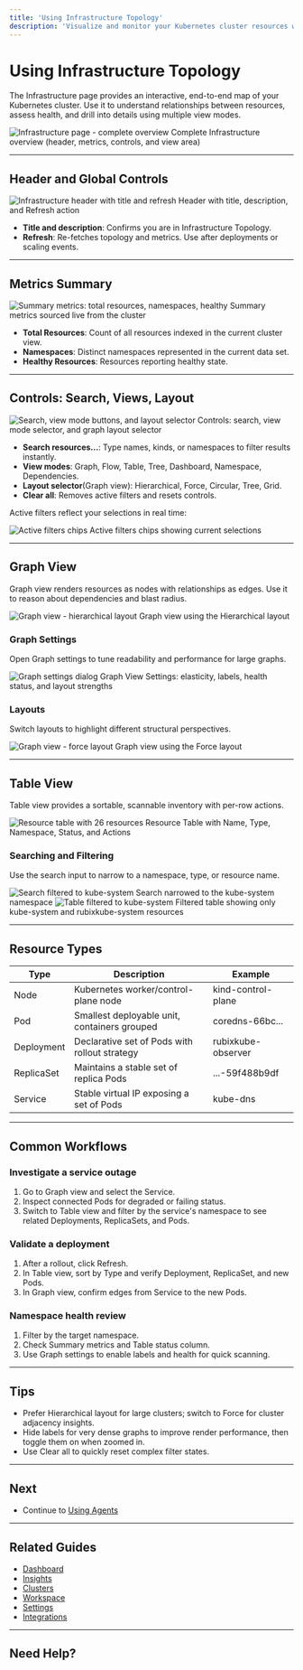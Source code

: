 ```yaml
---
title: 'Using Infrastructure Topology'
description: 'Visualize and monitor your Kubernetes cluster resources with interactive topology views'
---
```


# Using Infrastructure Topology

The Infrastructure page provides an interactive, end-to-end map of your Kubernetes cluster. Use it to understand relationships between resources, assess health, and drill into details using multiple view modes.

<Frame>
  <img
    src="/images/using/using-infrastructure-overview-detailed.png"
    alt="Infrastructure page - complete overview"
  />
  <Caption>Complete Infrastructure overview (header, metrics, controls, and view area)</Caption>
  
</Frame>

---

## Header and Global Controls

<Frame>
  <img
    src="/images/using/using-infrastructure-01-header.png"
    alt="Infrastructure header with title and refresh"
  />
  <Caption>Header with title, description, and Refresh action</Caption>
</Frame>

- **Title and description**: Confirms you are in Infrastructure Topology.
- **Refresh**: Re-fetches topology and metrics. Use after deployments or scaling events.

---

## Metrics Summary

<Frame>
  <img
    src="/images/using/using-infrastructure-04-metrics.png"
    alt="Summary metrics: total resources, namespaces, healthy"
  />
  <Caption>Summary metrics sourced live from the cluster</Caption>
</Frame>

- **Total Resources**: Count of all resources indexed in the current cluster view.
- **Namespaces**: Distinct namespaces represented in the current data set.
- **Healthy Resources**: Resources reporting healthy state.

---

## Controls: Search, Views, Layout

<Frame>
  <img
    src="/images/using/using-infrastructure-02-controls.png"
    alt="Search, view mode buttons, and layout selector"
  />
  <Caption>Controls: search, view mode selector, and graph layout selector</Caption>
</Frame>

- **Search resources...**: Type names, kinds, or namespaces to filter results instantly.
- **View modes**: Graph, Flow, Table, Tree, Dashboard, Namespace, Dependencies.
- **Layout selector**(Graph view): Hierarchical, Force, Circular, Tree, Grid.
- **Clear all**: Removes active filters and resets controls.

Active filters reflect your selections in real time:

<Frame>
  <img
    src="/images/using/using-infrastructure-03-active-filters.png"
    alt="Active filters chips"
  />
  <Caption>Active filters chips showing current selections</Caption>
</Frame>

---

## Graph View

Graph view renders resources as nodes with relationships as edges. Use it to reason about dependencies and blast radius.

<Frame>
  <img
    src="/images/using/using-infrastructure-03-graph-view.png"
    alt="Graph view - hierarchical layout"
  />
  <Caption>Graph view using the Hierarchical layout</Caption>
</Frame>

### Graph Settings

Open Graph settings to tune readability and performance for large graphs.

<Frame>
  <img
    src="/images/using/using-infrastructure-06-graph-settings.png"
    alt="Graph settings dialog"
  />
  <Caption>Graph View Settings: elasticity, labels, health status, and layout strengths</Caption>
</Frame>

### Layouts

Switch layouts to highlight different structural perspectives.

<Frame>
  <img
    src="/images/using/using-infrastructure-07-graph-force.png"
    alt="Graph view - force layout"
  />
  <Caption>Graph view using the Force layout</Caption>
</Frame>

---

## Table View

Table view provides a sortable, scannable inventory with per-row actions.

<Frame>
  <img
    src="/images/using/using-infrastructure-05-table.png"
    alt="Resource table with 26 resources"
  />
  <Caption>Resource Table with Name, Type, Namespace, Status, and Actions</Caption>
</Frame>

### Searching and Filtering

Use the search input to narrow to a namespace, type, or resource name.

<Frame>
  <img
    src="/images/using/using-infrastructure-08-search-kube-system.png"
    alt="Search filtered to kube-system"
  />
  <Caption>Search narrowed to the kube-system namespace</Caption>
</Frame>

<Frame>
  <img
    src="/images/using/using-infrastructure-09-table-filtered-kube-system.png"
    alt="Table filtered to kube-system"
  />
  <Caption>Filtered table showing only kube-system and rubixkube-system resources</Caption>
</Frame>

---

## Resource Types

| Type | Description | Example |
|------|-------------|---------|
| Node | Kubernetes worker/control-plane node | kind-control-plane |
| Pod | Smallest deployable unit, containers grouped | coredns-66bc... |
| Deployment | Declarative set of Pods with rollout strategy | rubixkube-observer |
| ReplicaSet | Maintains a stable set of replica Pods | ...-59f488b9df |
| Service | Stable virtual IP exposing a set of Pods | kube-dns |

---

## Common Workflows

### Investigate a service outage
1. Go to Graph view and select the Service.
2. Inspect connected Pods for degraded or failing status.
3. Switch to Table view and filter by the service's namespace to see related Deployments, ReplicaSets, and Pods.

### Validate a deployment
1. After a rollout, click Refresh.
2. In Table view, sort by Type and verify Deployment, ReplicaSet, and new Pods.
3. In Graph view, confirm edges from Service to the new Pods.

### Namespace health review
1. Filter by the target namespace.
2. Check Summary metrics and Table status column.
3. Use Graph settings to enable labels and health for quick scanning.

---

## Tips

- Prefer Hierarchical layout for large clusters; switch to Force for cluster adjacency insights.
- Hide labels for very dense graphs to improve render performance, then toggle them on when zoomed in.
- Use Clear all to quickly reset complex filter states.

---

## Next

- Continue to [Using Agents](/using/agents)

---

## Related Guides

- [Dashboard](/using/dashboard)
- [Insights](/using/insights)
- [Clusters](/using/clusters)
- [Workspace](/using/workspace)
- [Settings](/using/settings)
- [Integrations](/using/integrations)

---

## Need Help?


<ContactSupport />
